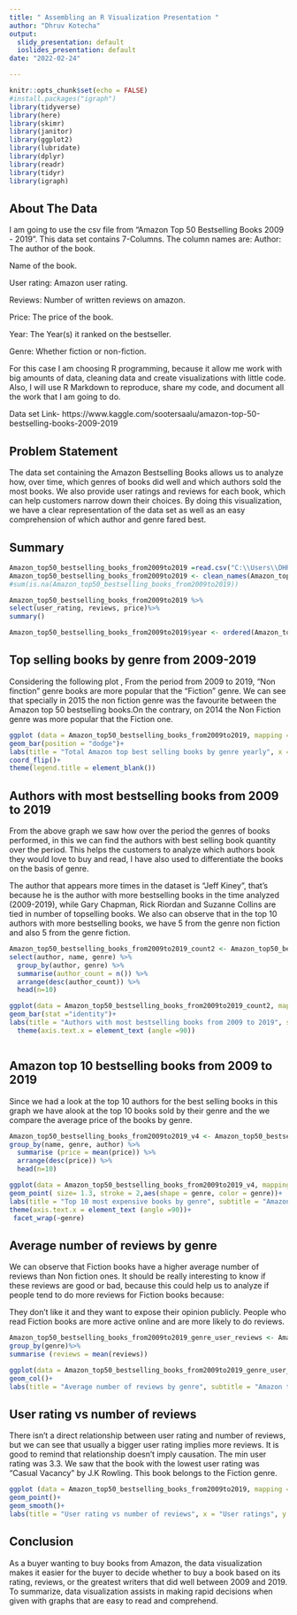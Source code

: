---
title: " Assembling an R Visualization Presentation "
author: "Dhruv Kotecha"
output:
  slidy_presentation: default
  ioslides_presentation: default
date: "2022-02-24"

---

```{r setup, include=FALSE}
knitr::opts_chunk$set(echo = FALSE)
#install.packages("igraph")
library(tidyverse)
library(here)
library(skimr)
library(janitor)
library(ggplot2)
library(lubridate)
library(dplyr)   
library(readr)
library(tidyr)
library(igraph)
```

##  About The Data

I am going to use the csv file from "Amazon Top 50 Bestselling Books 2009 - 2019". This data set contains 7-Columns.
The column names are:
Author: The author of the book.

Name of the book.

User rating: Amazon user rating.

Reviews: Number of written reviews on amazon.

Price: The price of the book. 

Year: The Year(s) it ranked on the bestseller.

Genre: Whether fiction or non-fiction.

For this case I am choosing R programming, because it allow me work with big amounts of data, cleaning data and create visualizations with little code. Also, I will use R Markdown to reproduce, share my code, and document all the work that I am going to do.

Data set Link- https://www.kaggle.com/sootersaalu/amazon-top-50-bestselling-books-2009-2019

##  Problem Statement

The data set containing the Amazon Bestselling Books allows us to analyze how, over time, which genres of books did well and which authors sold the most books. 
We also provide user ratings and reviews for each book, which can help customers narrow down their choices.
By doing this visualization, we have a clear representation of the data set as well as an easy comprehension of which author and genre fared best.

## Summary  

```{r echo=FALSE, message=FALSE, warning=FALSE, paged.print=FALSE}
Amazon_top50_bestselling_books_from2009to2019 =read.csv("C:\\Users\\DHRUV\\Downloads\\bestsellers with categories.csv")
Amazon_top50_bestselling_books_from2009to2019 <- clean_names(Amazon_top50_bestselling_books_from2009to2019)
#sum(is.na(Amazon_top50_bestselling_books_from2009to2019))

Amazon_top50_bestselling_books_from2009to2019 %>%
select(user_rating, reviews, price)%>%
summary()

Amazon_top50_bestselling_books_from2009to2019$year <- ordered(Amazon_top50_bestselling_books_from2009to2019$year, levels = c("2009", "2010", "2011", "2012", "2013", "2014", "2015", "2016", "2017", "2018", "2019"))


```




##  Top selling books by genre from 2009-2019

Considering the following plot , From the period from 2009 to 2019, "Non finction" genre books are more popular that the "Fiction" genre. We can see that specially in 2015 the non fiction genre was the favourite between the Amazon top 50 bestselling books.On the contrary, on 2014 the Non Fiction genre was more popular that the Fiction one.

```{r echo=FALSE, message=FALSE, warning=FALSE, paged.print=FALSE}

ggplot (data = Amazon_top50_bestselling_books_from2009to2019, mapping = aes(y = year, fill = genre))+
geom_bar(position = "dodge")+
labs(title = "Total Amazon top best selling books by genre yearly", x = "Total books", y = "Year", subtitle = "Data from 2009 to 2019")+
coord_flip()+
theme(legend.title = element_blank())


```


## Authors with most bestselling books from 2009 to 2019

From the above graph we saw how over the period the genres of books performed, in this we can find the authors with best selling book quantity over the period. This helps the customers to analyze which authors book they would love to buy and read, I have also used to differentiate the books on the basis of genre.

The author that appears more times in the dataset is "Jeff Kiney", that's because he is the author with more bestselling books in the time analyzed (2009-2019), while Gary Chapman, Rick Riordan and Suzanne Collins are tied in number of topselling books. We also can observe that in the top 10 authors with more bestselling books, we have 5 from the genre non fiction and also 5 from the genre fiction.

```{r echo=FALSE, message=FALSE, warning=FALSE, paged.print=FALSE}
Amazon_top50_bestselling_books_from2009to2019_count2 <- Amazon_top50_bestselling_books_from2009to2019 %>%
select(author, name, genre) %>% 
  group_by(author, genre) %>% 
  summarise(author_count = n()) %>% 
  arrange(desc(author_count)) %>% 
  head(n=10)

ggplot(data = Amazon_top50_bestselling_books_from2009to2019_count2, mapping = aes(x = author, y = author_count, fill = genre))+
geom_bar(stat ="identity")+
labs(title = "Authors with most bestselling books from 2009 to 2019", subtitle = "Amazon top 50 bestselling books", x= "Author name", y = "Quantity of books")+
  theme(axis.text.x = element_text (angle =90))



```



## Amazon top 10 bestselling books from 2009 to 2019

Since we had a look at the top 10 authors for the best selling books in this graph we have alook at the top 10 books sold by their genre and the we compare the average price of the books by genre.

```{r echo=FALSE, message=FALSE, warning=FALSE, paged.print=FALSE}
Amazon_top50_bestselling_books_from2009to2019_v4 <- Amazon_top50_bestselling_books_from2009to2019 %>%
group_by(name, genre, author) %>%
  summarise (price = mean(price)) %>% 
  arrange(desc(price)) %>% 
  head(n=10)

ggplot(data = Amazon_top50_bestselling_books_from2009to2019_v4, mapping = aes(x = name, y = price))+
geom_point( size= 1.3, stroke = 2,aes(shape = genre, color = genre))+
labs(title = "Top 10 most expensive books by genre", subtitle = "Amazon top 50 bestselling books from 2009 to 2019", x = "Book name", y =" Average Price")+
theme(axis.text.x = element_text (angle =90))+
 facet_wrap(~genre)


```


## Average number of reviews by genre

We can observe that Fiction books have a higher average number of reviews than Non fiction ones. It should be really interesting to know if these reviews are good or bad, because this could help us to analyze if people tend to do more reviews for Fiction books because:

They don't like it and they want to expose their opinion publicly.
People who read Fiction books are more active online and are more likely to do reviews.

```{r echo=FALSE, message=FALSE, warning=FALSE, paged.print=FALSE}
Amazon_top50_bestselling_books_from2009to2019_genre_user_reviews <- Amazon_top50_bestselling_books_from2009to2019 %>%
group_by(genre)%>%
summarise (reviews = mean(reviews))

ggplot(data = Amazon_top50_bestselling_books_from2009to2019_genre_user_reviews , mapping = aes(x = genre, y = reviews, fill = genre))+
geom_col()+
labs(title = "Average number of reviews by genre", subtitle = "Amazon top 50 bestselling books from 2009 to 2019", x = "Genre", y = "Average user reviews")
```


## User rating vs number of reviews

There isn't a direct relationship between user rating and number of reviews, but we can see that usually a bigger user rating implies more reviews. It is good to remind that relationship doesn't imply causation.
The min user rating was 3.3. We saw that the book with the lowest user rating was "Casual Vacancy" by J.K Rowling. This book belongs to the Fiction genre.

```{r echo=FALSE, message=FALSE, warning=FALSE, paged.print=FALSE}

ggplot (data = Amazon_top50_bestselling_books_from2009to2019, mapping = aes( x= user_rating, y = reviews)) +
geom_point()+
geom_smooth()+
labs(title = "User rating vs number of reviews", x = "User ratings", y = "Total reviews", subtitle = "Amazon top 50 bestselling books from 2009 to 2019")

```


## Conclusion

As a buyer wanting to buy books from Amazon, the data visualization makes it easier for the buyer to decide whether to buy a book based on its rating, reviews, or the greatest writers that did well between 2009 and 2019. To summarize, data visualization assists in making rapid decisions when given with graphs that are easy to read and comprehend.

